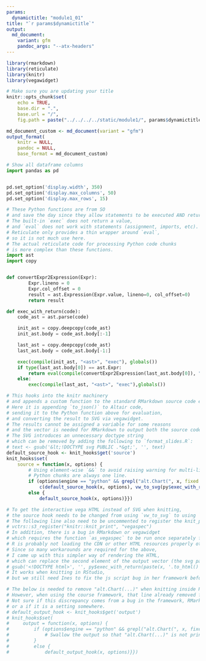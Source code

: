 ```yaml
---
params:
  dynamictitle: "module1_01"
title: "`r params$dynamictitle`"
output:
  md_document:
    variant: gfm
    pandoc_args: "--atx-headers"
---
```


```r
library(rmarkdown)
library(reticulate)
library(knitr)
library(vegawidget)

# Make sure you are updating your title
knitr::opts_chunk$set(
    echo = TRUE,
    base.dir = ".",
    base.url = "/",
    fig.path = paste("../../../../static/module1/", params$dynamictitle,"/", sep = ""))

md_document_custom <- md_document(variant = "gfm")
output_format(
    knitr = NULL,
    pandoc = NULL,
    base_format = md_document_custom)
```

```python
# Show all dataframe columns
import pandas as pd


pd.set_option('display.width', 350)
pd.set_option('display.max_columns', 50)
pd.set_option('display.max_rows', 15)

# These Python functions are from SO
# and save the day since they allow statements to be executed AND return a value.
# The built-in `exec` does not return a value,
# and `eval` does not work with statements (assignment, imports, etc).
# Reticulate only provides a thin wrapper around `eval`,
# so it is not much use here.
# The actual reticulate code for processing Python code chunks
# is more complex than these functions.
import ast
import copy


def convertExpr2Expression(Expr):
        Expr.lineno = 0
        Expr.col_offset = 0
        result = ast.Expression(Expr.value, lineno=0, col_offset=0)
        return result

def exec_with_return(code):
    code_ast = ast.parse(code)

    init_ast = copy.deepcopy(code_ast)
    init_ast.body = code_ast.body[:-1]

    last_ast = copy.deepcopy(code_ast)
    last_ast.body = code_ast.body[-1:]

    exec(compile(init_ast, "<ast>", "exec"), globals())
    if type(last_ast.body[0]) == ast.Expr:
        return eval(compile(convertExpr2Expression(last_ast.body[0]), "<ast>", "eval"),globals())
    else:
        exec(compile(last_ast, "<ast>", "exec"),globals())
```

```r
# This hooks into the knitr machinery
# and appends a custom function to the standard RMarkdown source code evaluation.
# Here it is appending `to_json()` to Altair code,
# sending it to the Python function above for evaluation,
# and converting the result to SVG via vegawidget.
# The results cannot be assigned a variable for some reasons
# and the vector is needed for RMarkdown to output both the source code and the SVG result.
# The SVG introduces an unnecessary doctype string
# which can be removed by adding the following to `format_slides.R`:
# text <- gsub('&lt;!DOCTYPE svg PUBLIC .*&gt;', '', text)
default_source_hook <- knit_hooks$get('source')
knit_hooks$set(
    source = function(x, options) {
        # Using element-wise `&&` to avoid raising warning for multi-line R code chunks.
        # Python chunks are always one line.
        if (options$engine == "python" && grepl("alt.Chart(", x, fixed = T)) {
            c(default_source_hook(x, options), vw_to_svg(py$exec_with_return(paste(x, '.to_json()'))))}
        else {
            default_source_hook(x, options)}})

# To get the interactive vega HTML instead of SVG when knitting,
# the source hook needs to be changed from using `vw_to_svg` to using `knit_print.vegaspec`.
# The following line also need to be uncommented to register the knit_print S3 method properly for vegaspecs:
# vctrs::s3_register("knitr::knit_print", "vegaspec")
# In addition, there is a bug in RMarkdown or vegawidget
# which requires the function `as_vegaspec` to be run once separately for plots to show up.
# R is probably not loading the CDN or other HTML resources properly otherwise.
# Since so many workarounds are required for the above,
# I came up with this simpler way of rendering the HTML,
# which can replace the second element of the output vector (the svg part):
# gsub('<!DOCTYPE html>', '', py$exec_with_return(paste(x, '.to_html()')))
# It works when knitting in RStudio,
# but we still need Ines to fix the js script bug in her framework before using it here.

# The below is needed to remove "alt.Chart(...)" when knitting inside RStudio.
# However, when using the course framework, that line already removed for some reason.
# Not sure if this discrepancy comes from a bug in the framework, RMarkdown,
# or a if it is a setting somewhere.
# default_output_hook <- knit_hooks$get('output')
# knit_hooks$set(
#     output = function(x, options) {
#         if (options$engine == "python" && grepl("alt.Chart(", x, fixed = T)) {
#             # Swallow the output so that "alt.Chart(...)" is not printed
#         }
#         else {
#             default_output_hook(x, options)}})
```
